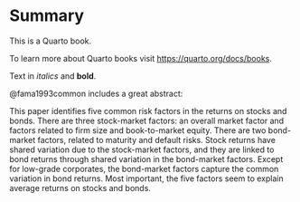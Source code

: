 # Summary {.unnumbered}

<!-- ```{r global_options, include = FALSE} -->

<!-- knitr::opts_chunk$set(warning = FALSE, message = FALSE) -->

<!-- knitr::opts_chunk$set(fig.pos = "h", out.extra = "") -->

<!-- ``` -->

This is a Quarto book.

To learn more about Quarto books visit <https://quarto.org/docs/books>.

Text in *italics* and **bold**.

@fama1993common includes a great abstract:

This paper identifies five common risk factors in the returns on stocks and bonds. There are three stock-market factors: an overall market factor and factors related to firm size and book-to-market equity. There are two bond-market factors, related to maturity and default risks. Stock returns have shared variation due to the stock-market factors, and they are linked to bond returns through shared variation in the bond-market factors. Except for low-grade corporates, the bond-market factors capture the common variation in bond returns. Most important, the five factors seem to explain average returns on stocks and bonds.
